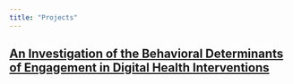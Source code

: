 ```yaml
---
title: "Projects"
---
```


## [An Investigation of the Behavioral Determinants of Engagement in Digital Health Interventions](C:/Users/maria/Desktop/Ambiente de Trabalho/Programing/website/personal_web/mgambrosio_website/dashboards/smoking_project_summary.html)